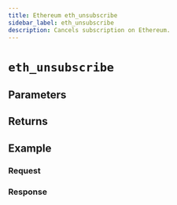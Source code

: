 ```yaml
---
title: Ethereum eth_unsubscribe
sidebar_label: eth_unsubscribe
description: Cancels subscription on Ethereum.
---
```




# `eth_unsubscribe`

<Description />

## Parameters


<Params />

## Returns


<Returns />

## Example


<Example />

### Request


<Request />

### Response


<Response />
